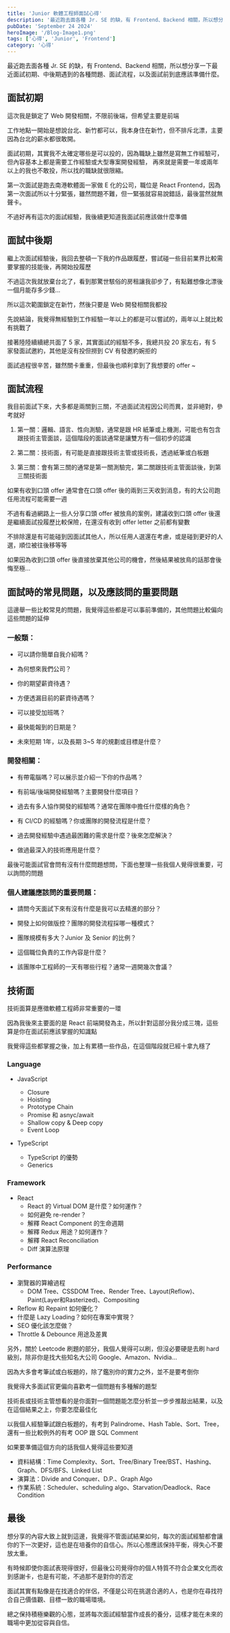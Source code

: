 ```yaml
---
title: 'Junior 軟體工程師面試心得'
description: '最近跑去面各種 Jr. SE 的缺，有 Frontend、Backend 相關，所以想分享一下最近面試初期、中後期遇到的各種問題、面試流程，以及面試前到底應該準備什麼。'
pubDate: 'September 24 2024'
heroImage: '/Blog-Image1.png'
tags: ['心得', 'Junior', 'Frontend']
category: '心得'
---
```


最近跑去面各種 Jr. SE 的缺，有 Frontend、Backend 相關，所以想分享一下最近面試初期、中後期遇到的各種問題、面試流程，以及面試前到底應該準備什麼。

## 面試初期

這次我是鎖定了 Web 開發相關，不限前後端，但希望主要是前端

工作地點一開始是想說台北、新竹都可以，我本身住在新竹，但不排斥北漂，主要因為台北的薪水都很敢開。

面試初期，其實我不太確定哪些是可以投的，因為職缺上雖然是寫無工作經驗可，但內容基本上都是需要工作經驗或大型專案開發經驗，
再來就是需要一年或兩年以上的我也不敢投，所以找的職缺就很限縮。

第一次面試是跑去南港軟體面一家做 E 化的公司，職位是 React Frontend，因為第一次面試所以十分緊張，雖然問題不難，但一緊張就容易說錯話，最後當然就無聲卡。

不過好再有這次的面試經驗，我後續更知道我面試前應該做什麼準備

## 面試中後期

繼上次面試經驗後，我回去整頓一下我的作品跟履歷，嘗試碰一些目前業界比較需要掌握的技能後，再開始投履歷

不過這次我就放棄台北了，看到那驚世駭俗的房租讓我卻步了，有點難想像北漂後一個月能存多少錢...

所以這次範圍鎖定在新竹，然後只要是 Web 開發相關我都投

先說結論，我覺得無經驗到工作經驗一年以上的都是可以嘗試的，兩年以上就比較有挑戰了

接著陸陸續續總共面了 5 家，其實面試的經驗不多，我總共投 20 家左右，有 5 家發面試邀約，其他是沒有投但撈到 CV 有發邀約婉拒的

面試過程很辛苦，雖然關卡重重，但最後也順利拿到了我想要的 offer ~

## 面試流程

我目前面試下來，大多都是兩關到三關，不過面試流程因公司而異，並非絕對，參考就好

1. 第一關：邏輯、語言、性向測驗，通常是跟 HR 紙筆或上機測，可能也有包含跟技術主管面談，這個階段的面談通常是讓雙方有一個初步的認識

2. 第二關：技術面，有可能是直接跟技術主管或技術長，透過紙筆或白板題

3. 第三關：會有第三關的通常是第一關測驗完，第二關跟技術主管面談後，到第三關技術面

如果有收到口頭 offer 通常會在口頭 offer 後的兩到三天收到消息，有的大公司跑任用流程可能需要一週

不過有看過網路上一些人分享口頭 offer 被放鳥的案例，建議收到口頭 offer 後還是繼續面試投履歷比較保險，在還沒有收到 offer letter 之前都有變數

不排除還是有可能碰到因面試其他人，所以任用人選還在考慮，或是碰到更好的人選，順位被往後移等等

如果因為收到口頭 offer 後直接放棄其他公司的機會，然後結果被放鳥的話那會後悔至極...

## 面試時的常見問題，以及應該問的重要問題

這邊舉一些比較常見的問題，我覺得這些都是可以事前準備的，其他問題比較偏向這些問題的延伸

### 一般類：

* 可以請你簡單自我介紹嗎？

* 為何想來我們公司？

* 你的期望薪資待遇？

* 方便透漏目前的薪資待遇嗎？

* 可以接受加班嗎？

* 最快能報到的日期是？

* 未來短期 1年，以及長期 3~5 年的規劃或目標是什麼？

### 開發相關：

* 有帶電腦嗎？可以展示並介紹一下你的作品嗎？

* 有前端/後端開發經驗嗎？主要開發什麼項目？

* 過去有多人協作開發的經驗嗎？通常在團隊中擔任什麼樣的角色？

* 有 CI/CD 的經驗嗎？你或團隊的開發流程是什麼？

* 過去開發經驗中遇過最困難的需求是什麼？後來怎麼解決？

* 做過最深入的技術應用是什麼？

最後可能面試官會問有沒有什麼問題想問，下面也整理一些我個人覺得很重要，可以詢問的問題

### 個人建議應該問的重要問題：

* 請問今天面試下來有沒有什麼是我可以去精進的部分？

* 開發上如何做版控？團隊的開發流程採哪一種模式？

* 團隊規模有多大？Junior 及 Senior 的比例？

* 這個職位負責的工作內容是什麼？

* 該團隊中工程師的一天有哪些行程？通常一週開幾次會議？

## 技術面

技術面算是應徵軟體工程師非常重要的一環

因為我後來主要面的是 React 前端開發為主，所以針對這部分我分成三塊，這些算是你在面試前應該掌握的知識點

我覺得這些都掌握之後，加上有累積一些作品，在這個階段就已經十拿九穩了

### Language
* JavaScript 
  * Closure
  * Hoisting
  * Prototype Chain
  * Promise 和 asnyc/await
  * Shallow copy & Deep copy
  * Event Loop

* TypeScript
  * TypeScript 的優勢
  * Generics

### Framework
* React
  * React 的 Virtual DOM 是什麼？如何運作？
  * 如何避免 re-render？
  * 解釋 React Component 的生命週期
  * 解釋 Redux 用途？如何運作？
  * 解釋 React Reconciliation
  * Diff 演算法原理

### Performance

* 瀏覽器的算繪過程
  * DOM Tree、CSSDOM Tree、Render Tree、Layout(Reflow)、Paint(Layer和Rasterized)、Compositing
* Reflow 和 Repaint 如何優化？
* 什麼是 Lazy Loading？如何在專案中實現？
* SEO 優化該怎麼做？
* Throttle & Debounce 用途及差異


另外，關於 Leetcode 刷題的部分，我個人覺得可以刷，但沒必要硬是去刷 hard 級別，除非你是找大些知名大公司 Google、Amazon、Nvidia...

因為大多會考筆試或白板題的，除了鑑別你的實力之外，並不是要考倒你

我覺得大多面試官更偏向喜歡考一個問題有多種解的題型

技術長或技術主管想看的是你面對一個問題能怎麼分析並一步步推敲出結果，以及在這個結果之上，你要怎麼最佳化

以我個人經驗筆試跟白板題的，有考到 Palindrome、Hash Table、Sort、Tree，還有一些比較例外的有考 OOP 跟 SQL Comment

如果要準備這個方向的話我個人覺得這些要知道

* 資料結構：Time Complexity、Sort、Tree/Binary Tree/BST、Hashing、Graph、DFS/BFS、Linked List
* 演算法：Divide and Conquer、D.P.、Graph Algo
* 作業系統：Scheduler、scheduling algo、Starvation/Deadlock、Race Condition

## 最後

想分享的內容大致上就到這邊，我覺得不管面試結果如何，每次的面試經驗都會讓你的下一次更好，這也是在培養你的自信心。所以心態應該保持平衡，得失心不要放太重。

有時候即使你面試表現得很好，但最後公司覺得你的個人特質不符合企業文化而收到感謝卡，也是有可能，不過那不是對你的否定

面試其實有點像是在找適合的伴侶，不僅是公司在挑選合適的人，也是你在尋找符合自己價值觀、目標一致的職場環境。

總之保持積極樂觀的心態，並將每次面試經驗當作成長的養分，這樣才能在未來的職場中更加從容與自信。